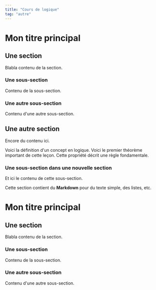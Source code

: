 ```yaml
---
title: "Cours de logique"
tag: "autre"
---
```


<Base>

<h1> Mon titre principal </h1>

## Une section
Blabla contenu de la section.

### Une sous-section
Contenu de la sous-section.

### Une autre sous-section
Contenu d'une autre sous-section.

## Une autre section
Encore du contenu ici.

<Item type="definition" titre="Définition 1">
  Voici la définition d'un concept en logique.
</Item>

<Item type="theorem" titre="Théorème 1">
  Voici le premier théorème important de cette leçon.
</Item>

<Item type="propriete" titre="Propriété de la logique">
  Cette propriété décrit une règle fondamentale.
</Item>

### Une sous-section dans une nouvelle section
Et ici le contenu de cette sous-section.


Cette section contient du **Markdown** pour du texte simple, des listes, etc.


<h1> Mon titre principal </h1>

## Une section
Blabla contenu de la section.

### Une sous-section
Contenu de la sous-section.

### Une autre sous-section
Contenu d'une autre sous-section.


</Base>

